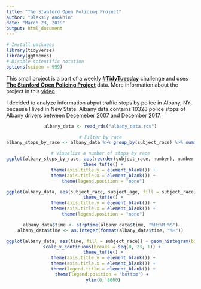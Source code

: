 ```yaml
---
title: "The Stanford Open Policing Project"
author: "Oleksiy Anokhin"
date: "March 23, 2019"
output: html_document
---
```


```r
# Install packages 
library(tidyverse)
library(ggthemes)
# Disable scientific notation
options(scipen = 999)
```

This small project is a part of a weekly [**#TidyTuesday**](https://github.com/rfordatascience/tidytuesday) challenge and uses [**The Stanford Open Policing Project**](https://github.com/rfordatascience/tidytuesday/tree/master/data/2019/2019-03-19) data. More information about the project in this [video](https://www.youtube.com/watch?v=iwOWcuFjNfw)

I decided to analyze information abput traffic stops by police in Albany, NY, because I lived in New State. 
Albany data contains 10328 police stops of Albany drivers between Decemeber 2007 and December 2017. 

<center>
```r
albany_data <- read_rds("albany_data.rds")

# Filter by race
albany_stops_by_race <- albany_data %>% group_by(subject_race) %>% summarise(number = n())

# Visualize a number of stops by race
ggplot(albany_stops_by_race, aes(reorder(subject_race, number), number, fill = subject_race)) + geom_bar(stat = "identity", color  = "black") +
  theme_tufte() +
  theme(axis.title.y = element_blank()) +
  theme(axis.title.x = element_blank()) +
  theme(legend.position = "none")
```
</center>

<center>
```r
ggplot(albany_data, aes(subject_race, subject_age, fill = subject_race)) + geom_boxplot() +
  theme_tufte() +
  theme(axis.title.y = element_blank()) +
  theme(axis.title.x = element_blank()) +
  theme(legend.position = "none")
```
</center>

<center>
```r
albany_data$time <- strptime(albany_data$time, "%H:%M:%S")
albany_data$time <- as.integer(format(albany_data$time, "%H"))

ggplot(albany_data, aes(time, fill = subject_race)) + geom_histogram(binwidth = 1, color = "black", alpha = 0.8) +
  scale_x_continuous(breaks = seq(0, 23, 1)) + 
  theme_tufte() +
  theme(axis.title.y = element_blank()) +
  theme(axis.title.x = element_blank()) +
  theme(legend.title = element_blank()) +
  theme(legend.position = "bottom") + 
  ylim(0, 8000)
```
</center>
